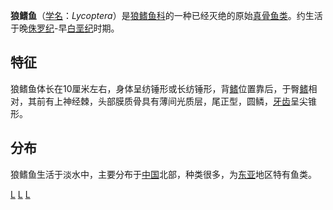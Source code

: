 {{Unreferenced|time=2014-01-21}}
{{Automatic taxobox
| taxon = Lycoptera
| fossil_range = [[侏罗纪|侏罗纪]]晚期至[[白堊紀|白堊紀]]前期, {{fossilrange|150|122}}
| image = Fossil Lycoptera.JPG
| image_caption = 狼鳍鱼化石
| authority = Müller, 1847
| subdivision_ranks = Species
| subdivision =
*戴氏狼鳍鱼 ''Lycoptera davidi''
*''Lycoptera muroii''?
}}
'''狼鳍鱼'''（[[学名|学名]]：''Lycoptera''）是[[狼鳍鱼科|狼鳍鱼科]]的一种已经灭绝的原始[[真骨鱼类|真骨鱼类]]。约生活于晚[[侏罗纪|侏罗纪]]-早[[白垩纪|白垩纪]]时期。

== 特征 ==
狼鳍鱼体长在10厘米左右，身体呈纺锤形或长纺锤形，背[[鳍|鳍]]位置靠后，于臀[[鳍|鳍]]相对，其前有上神经棘，头部膜质骨具有薄间光质层，尾正型，圆鳞，[[牙齿|牙齿]]呈尖锥形。

== 分布 ==
狼鳍鱼生活于淡水中，主要分布于[[中国|中国]]北部，种类很多，为[[东亚|东亚]]地区特有鱼类。
{{骨舌總目}}
{{Taxonbar|from=Q142019}}

[[Category:化石|L]]
[[Category:侏罗纪鱼类|L]]
[[Category:白垩纪鱼类|L]]


{{paleo-stub}}
{{fish-stub}}